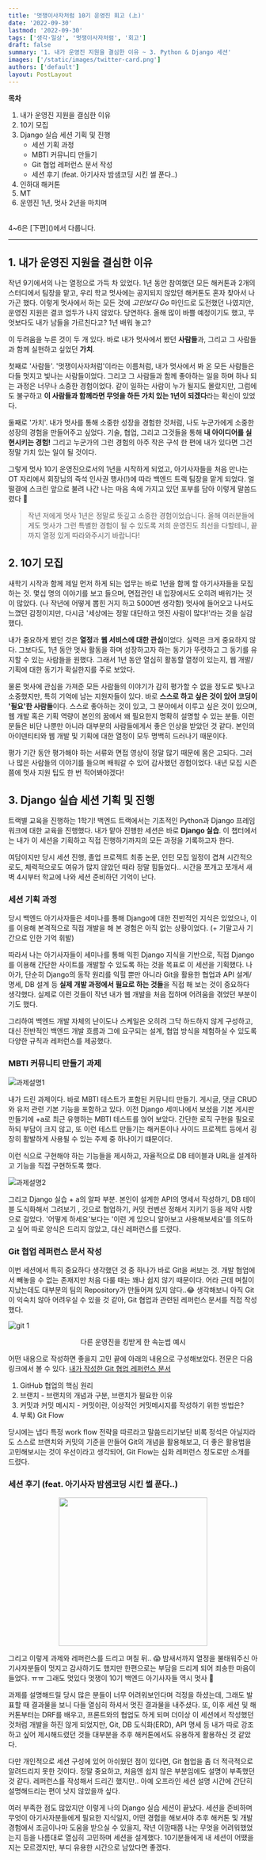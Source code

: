 ```yaml
---
title: '멋쟁이사자처럼 10기 운영진 회고 (上)'
date: '2022-09-30'
lastmod: '2022-09-30'
tags: ['생각·일상', '멋쟁이사자처럼', '회고']
draft: false
summary: '1. 내가 운영진 지원을 결심한 이유 ~ 3. Python & Django 세션'
images: ['/static/images/twitter-card.png']
authors: ['default']
layout: PostLayout
---
```


**목차**

1. 내가 운영진 지원을 결심한 이유
2. 10기 모집
3. Django 실습 세션 기획 및 진행
   - 세션 기획 과정
   - MBTI 커뮤니티 만들기
   - Git 협업 레퍼런스 문서 작성
   - 세션 후기 (feat. 아기사자 밤샘코딩 시킨 썰 푼다..)
4. 인하대 해커톤
5. MT
6. 운영진 1년, 멋사 2년을 마치며

<br />
4~6은 [下편]()에서 다룹니다.

---

## 1. 내가 운영진 지원을 결심한 이유

작년 9기에서의 나는 열정으로 가득 차 있었다.
1년 동안 참여했던 모든 해커톤과 2개의 스터디에서 팀장을 맡고, 우리 학교 멋사에는 공지되지 않았던 해커톤도 혼자 찾아서 나가곤 했다. 이렇게 멋사에서 하는 모든 것에 _고민보다 Go_ 마인드로 도전했던 나였지만, 운영진 지원은 결코 엄두가 나지 않았다.
당연하다.
올해 많이 바쁠 예정이기도 했고, 무엇보다도 내가 남들을 가르친다고? 1년 배워 놓고?

이 두려움을 누른 것이 두 개 있다.
바로 내가 멋사에서 봤던 **사람들**과, 그리고 그 사람들과 함께 실현하고 싶었던 **가치**.

첫째로 '사람들'. '멋쟁이사자처럼'이라는 이름처럼, 내가 멋사에서 봐 온 모든 사람들은 다들 멋지고 빛나는 사람들이었다.
그리고 그 사람들과 함께 좋아하는 일을 하며 하나 되는 과정은 너무나 소중한 경험이었다.
같이 일하는 사람이 누가 될지도 몰랐지만, 그럼에도 불구하고 **이 사람들과 함께라면 무엇을 하든 가치 있는 1년이 되겠다**라는 확신이 있었다.

둘째로 '가치'. 내가 멋사를 통해 소중한 성장을 경험한 것처럼, 나도 누군가에게 소중한 성장의 경험을 만들어주고 싶었다.
기술, 협업, 그리고 그것들을 통해 **내 아이디어를 실현시키는 경험!**
그리고 누군가의 그런 경험의 아주 작은 구석 한 편에 내가 있다면 그건 정말 가치 있는 일이 될 것이다.

그렇게 멋사 10기 운영진으로서의 1년을 시작하게 되었고, 아기사자들을 처음 만나는 OT 자리에서 회장님의 즉석 인사권 행사(!)에 따라 백엔드 트랙 팀장을 맡게 되었다.
얼떨결에 스크린 앞으로 불려 나간 나는 마음 속에 가지고 있던 포부를 담아 이렇게 말씀드렸다 💪

> 작년 저에게 멋사 1년은 정말로 뜻깊고 소중한 경험이었습니다.
> 올해 여러분들에게도 멋사가 그런 특별한 경험이 될 수 있도록 저희 운영진도 최선을 다할테니,
> 끝까지 열정 있게 따라와주시기 바랍니다!

## 2. 10기 모집

새학기 시작과 함께 제일 먼저 하게 되는 업무는 바로 1년을 함께 할 아기사자들을 모집하는 것.
몇십 명의 이야기를 보고 들으며, 면접관인 내 입장에서도 오히려 배워가는 것이 많았다.
(나 작년에 어떻게 뽑힌 거지 하고 5000번 생각함)
멋사에 들어오고 나서도 느꼈던 감정이지만, 다시금 '세상에는 정말 대단하고 멋진 사람이 많다!'라는 것을 실감했다.

내가 중요하게 봤던 것은 **열정**과 **웹 서비스에 대한 관심**이었다.
실력은 크게 중요하지 않다.
그보다도, 1년 동안 멋사 활동을 하며 성장하고자 하는 동기가 뚜렷하고 그 동기를 유지할 수 있는 사람들을 원했다.
그래서 1년 동안 열심히 활동할 열정이 있는지, 웹 개발/기획에 대한 동기가 확실한지를 주로 보았다.

물론 멋사에 관심을 가져준 모든 사람들의 이야기가 감히 평가할 수 없을 정도로 빛나고 소중했지만,
특히 기억에 남는 지원자들이 있다.
바로 **스스로 하고 싶은 것이 있어 코딩이 '필요'한 사람들**이다.
스스로 좋아하는 것이 있고, 그 분야에서 이루고 싶은 것이 있으며,
웹 개발 혹은 기획 역량이 본인의 꿈에서 왜 필요한지 명확히 설명할 수 있는 분들.
이런 분들은 비단 나뿐만 아니라 대부분의 사람들에게서 좋은 인상을 받았던 것 같다.
본인의 아이덴티티와 웹 개발 및 기획에 대한 열정이 모두 명백히 드러나기 때문이다.

평가 기간 동안 평가해야 하는 서류와 면접 영상이 정말 많기 때문에 몸은 고되다.
그러나 많은 사람들의 이야기를 들으며 배워갈 수 있어 감사했던 경험이었다.
내년 모집 시즌 쯤에 멋사 지원 팁도 한 번 적어봐야겠다!

## 3. Django 실습 세션 기획 및 진행

트랙별 교육을 진행하는 1학기!
백엔드 트랙에서는 기초적인 Python과 Django 프레임워크에 대한 교육을 진행했다.
내가 맡아 진행한 세션은 바로 **Django 실습**.
이 챕터에서는 내가 이 세션을 기획하고 직접 진행하기까지의 모든 과정을 기록하고자 한다.

여담이지만 당시 세션 진행, 졸업 프로젝트 최종 논문, 인턴 모집 일정이 겹쳐 시간적으로도,
체력적으로도 여유가 많지 않았던 때라 정말 힘들었다..
시간을 쪼개고 쪼개서 새벽 4시부터 학교에 나와 세션 준비하던 기억이 난다.

### 세션 기획 과정

당시 백엔드 아기사자들은 세미나를 통해 Django에 대한 전반적인 지식은 있었으나, 이를 이용해 본격적으로 직접 개발을 해 본 경험은 아직 없는 상황이었다.
(+ 기말고사 기간으로 인한 기억 휘발)

따라서 나는 아기사자들이 세미나를 통해 익힌 Django 지식을 기반으로,
직접 Django를 이용해 간단한 사이트를 개발할 수 있도록 하는 것을 목표로 이 세션을 기획했다.
나아가, 단순히 Django의 동작 원리를 익힐 뿐만 아니라
Git을 활용한 협업과 API 설계/명세, DB 설계 등 **실제 개발 과정에서 필요로 하는 것들**을 직접 해 보는 것이 중요하다 생각했다.
실제로 이런 것들이 작년 내가 웹 개발을 처음 접하며 어려움을 겪었던 부분이기도 했다.

그리하여
백엔드 개발 자체의 난이도나 스케일은 오히려 그닥 하드하지 않게 구성하고,
대신 전반적인 백엔드 개발 흐름과 그에 요구되는 설계, 협업 방식을 체험하실 수 있도록 다양한 규칙과 레퍼런스를 제공했다.

### MBTI 커뮤니티 만들기 과제

![과제설명1](https://user-images.githubusercontent.com/82093280/195272083-8b0504e0-d0af-4afc-90e5-374177b943a3.png)

내가 드린 과제이다.
바로 MBTI 테스트가 포함된 커뮤니티 만들기.
게시글, 댓글 CRUD와 유저 관련 기본 기능을 포함하고 있다.
이전 Django 세미나에서 보셨을 기본 게시판 만들기에 +a로 최근 유행하는 MBTI 테스트를 얹어 보았다.
간단한 로직 구현을 필요로 하되 부담이 크지 않고, 또 이런 테스트 만들기는 해커톤이나 사이드 프로젝트 등에서 굉장히 활발하게 사용될 수 있는 주제 중 하나이기 떄문이다.

이런 식으로 구현해야 하는 기능들을 제시하고,
자율적으로 DB 테이블과 URL을 설계하고 기능을 직접 구현하도록 했다.

![과제설명2](https://user-images.githubusercontent.com/82093280/195272113-1351d2fd-47c7-434a-bf6d-dcbab9dd9b8e.png)

그리고 Django 실습 + a의 알파 부분.
본인이 설계한 API의 명세서 작성하기, DB 테이블 도식화해서 그려보기
, 깃으로 협업하기, 커밋 컨벤션 정해서 지키기 등을 제약 사항으로 걸었다.
'어떻게 하세요'보다는 '이런 게 있으니 알아보고 사용해보세요'를 의도하고 싶어
따로 양식은 드리지 않았고, 대신 레퍼런스를 드렸다.

### Git 협업 레퍼런스 문서 작성

이번 세션에서 특히 중요하다 생각했던 것 중 하나가 바로 Git을 써보는 것.
개발 협업에서 빼놓을 수 없는 존재지만 처음 다룰 때는 꽤나 쉽지 않기 때문이다.
어라 근데 며칠이 지났는데도 대부분의 팀의 Repository가 만들어져 있지 않다..😂
생각해보니 아직 Git이 익숙치 않아 어려우실 수 있을 것 같아, Git 협업과 관련된 레퍼런스 문서를 직접 작성했다.

![git 1](https://user-images.githubusercontent.com/82093280/197456053-25cd1c6e-b5dd-490b-b462-ed203c1b454b.png)

<center>다른 운영진을 킹받게 한 속눈썹 예시</center>

어떤 내용으로 작성하면 좋을지 고민 끝에 아래의 내용으로 구성해보았다.
전문은 다음 링크에서 볼 수 있다.
[내가 작성한 Git 협업 레퍼런스 문서](https://www.notion.so/GitHub-0a441fc3edd74b0ebaefe107cd7cf37b)

1.  GitHub 협업의 핵심 원리
2.  브랜치 - 브랜치의 개념과 구분, 브랜치가 필요한 이유
3.  커밋과 커밋 메시지 - 커밋이란, 이상적인 커밋메시지를 작성하기 위한 방법은?
4.  부록) Git Flow

당시에는 냅다 특정 work flow 전략을 따르라고 말씀드리기보단
비록 정석은 아닐지라도 스스로 브랜치와 커밋의 기준을 만들어 Git의 개념을 활용해보고,
더 좋은 활용법을 고민해보시는 것이 우선이라고 생각되어,
Git Flow는 심화 레퍼런스 정도로만 소개를 드렸다.

### 세션 후기 (feat. 아기사자 밤샘코딩 시킨 썰 푼다..)

<center>
  <img
    src="https://user-images.githubusercontent.com/82093280/197458497-cfe5fd5b-5289-4e1f-992b-70d09fd60348.jpg"
    width="300"
    height="300"
  />
</center>

그리고 이렇게 과제와 레퍼런스를 드리고 며칠 뒤.. 😱
밤새서까지 열정을 불태워주신 아기사자분들이 멋지고 감사하기도 했지만
한편으로는 부담을 드리게 되어 죄송한 마음이 들었다. ㅠㅠ
그래도 멋있다 멋쟁이 10기 백엔드 아기사자들 역시 멋사 🙌

과제를 설명해드릴 당시 많은 분들이 너무 어려워보인다며 걱정을 하셨는데,
그래도 발표할 때 결과물을 보니 다들 열심히 하셔서 멋진 결과물을 내주셨다.
또, 이후 세션 및 해커톤부터는 DRF를 배우고, 프론트와의 협업도 하게 되며 더이상 이 세션에서 작성했던 것처럼 개발을 하진 않게 되었지만,
Git, DB 도식화(ERD), API 명세 등 내가 따로 강조하고 싶어 제시해드렸던 것들 대부분을
추후 해커톤에서도 유용하게 활용하신 것 같았다.

다만 개인적으로 세션 구성에 있어 아쉬웠던 점이 있다면,
Git 협업을 좀 더 적극적으로 알려드리지 못한 것이다.
정말 중요하고, 처음엔 쉽지 않은 부분임에도 설명이 부족했던 것 같다.
레퍼런스를 작성해서 드리긴 했지만..
아예 오프라인 세션 설명 시간에 간단히 설명해드리는 편이 낫지 않았을까 싶다.

여러 부족한 점도 많았지만 이렇게 나의 Django 실습 세션이 끝났다.
세션을 준비하며 무엇이 아기사자분들에게 필요한 지식일지,
어떤 경험을 해보셔야 추후 해커톤 및 개발 경험에서 조금이나마 도움을 받으실 수 있을지,
작년 이맘때쯤 나는 무엇을 어려워했었는지 등을
나름대로 열심히 고민하며 세션을 설계했다.
10기분들에게 내 세션이 어땠을지는 모르겠지만,
부디 유용한 시간으로 남았다면 좋겠다.
